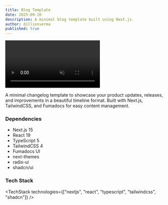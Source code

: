 ```yaml
---
title: Blog Template
date: 2025-09-16
description: A minimal blog template built using Next.js.
author: dillionverma
published: true
---
```


<div className="flex max-w-[800px] flex-col gap-4">
  <video
    autoPlay
    loop
    muted
    playsInline
    src="/blog-demo.mp4"
    className="w-full rounded-xl border"
  />
  <div className="flex w-full flex-col gap-2 sm:flex-row">
    <TemplateOpen url="https://github.com/magicuidesign/blog-template" free />
    <TemplatePreview href="https://blog-magicui.vercel.app/">
      Live Preview{" "}
    </TemplatePreview>
  </div>
</div>

A minimal changelog template to showcase your product updates, releases, and improvements in a beautiful timeline format. Built with Next.js, TailwindCSS, and Fumadocs for easy content management.

### Dependencies

- Next.js 15
- React 19
- TypeScript 5
- TailwindCSS 4
- Fumadocs UI
- next-themes
- radix-ui
- shadcn/ui

### Tech Stack

<TechStack
  technologies={["nextjs", "react", "typescript", "tailwindcss", "shadcn"]}
/>
